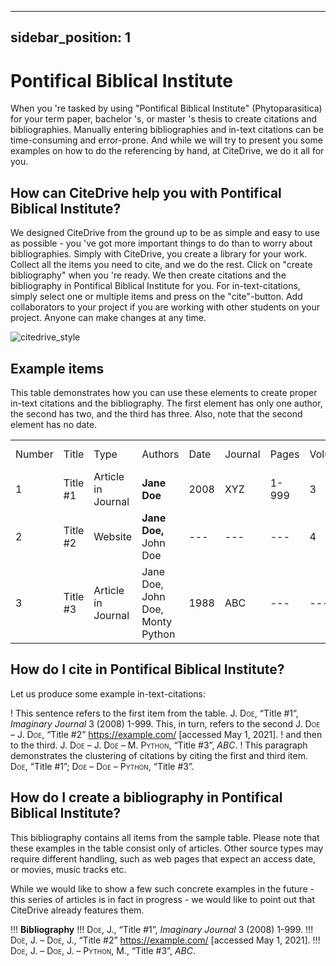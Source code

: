 
---
sidebar_position: 1
---

# Pontifical Biblical Institute

When you 're tasked by using "Pontifical Biblical Institute" (Phytoparasitica) for your term paper, bachelor 's, or master 's thesis to create citations and bibliographies.
Manually entering bibliographies and in-text citations can be time-consuming and error-prone. And while we will try to present you some examples on how to do the referencing by hand, at CiteDrive, we do it all for you.

<!---
## About  Pontifical Biblical Institute

* Title: Pontifical Biblical Institute
* Short Title (Id): Phytoparasitica)
* Authors: Pontifical Biblical Institute
* Download: Pontifical Biblical Institute
 --->

## How can CiteDrive help you with Pontifical Biblical Institute?

We designed CiteDrive from the ground up to be as simple and easy to use as possible - you 've got more important things to do than to worry about bibliographies. Simply with CiteDrive, you create a library for your work. Collect all the items you need to cite, and we do the rest. Click on "create bibliography" when you 're ready. We then create citations and the bibliography in Pontifical Biblical Institute for you. For in-text-citations, simply select one or multiple items and press on the "cite"-button. Add collaborators to your project if you are working with other students on your project. Anyone can make changes at any time.


![citedrive_style](images/pontifical-biblical-institute.svg "Choose Pontifical Biblical Institute in the CiteDrive App")


## Example items

This table demonstrates how you can use these elements to create proper in-text citations and the bibliography. The first element has only one author, the second has two, and the third has three. Also, note that the second element has no date.


<table>
  <tr>
   <td>Number
   </td>
   <td>Title
   </td>
   <td>Type
   </td>
   <td>Authors
   </td>
   <td>Date
   </td>
   <td>Journal
   </td>
   <td>Pages
   </td>
   <td>Volume
   </td>
   <td>Issue
   </td>
   <td>Access Date
   </td>
  </tr>
  <tr>
   <td>1
   </td>
   <td>Title #1
   </td>
   <td>Article in Journal
   </td>
   <td><strong>Jane Doe</strong>
   </td>
   <td>2008
   </td>
   <td>XYZ
   </td>
   <td>1-999
   </td>
   <td>3
   </td>
   <td>2
   </td>
   <td>--
   </td>
  </tr>
  <tr>
   <td>
2
   </td>
   <td>Title #2
   </td>
   <td>Website
   </td>
   <td><strong>Jane Doe, </strong>John Doe
   </td>
   <td>---
   </td>
   <td>---
   </td>
   <td>---
   </td>
   <td>4
   </td>
   <td>---
   </td>
   <td>2020-05-01
   </td>
  </tr>
  <tr>
   <td>3
   </td>
   <td>Title #3
   </td>
   <td>Article in Journal
   </td>
   <td>Jane Doe, John Doe, Monty Python
   </td>
   <td>1988
   </td>
   <td>ABC
   </td>
   <td>---
   </td>
   <td>---
   </td>
   <td>16
   </td>
   <td>---
   </td>
  </tr>
</table>



## How do I cite in  Pontifical Biblical Institute?

Let us produce some example in-text-citations:

! This sentence refers to the first item from the table. <span style="font-variant:small-caps;">J. Doe</span>, “Title #1”, <i>Imaginary Journal</i> 3 (2008) 1-999. This, in turn, refers to the second <span style="font-variant:small-caps;">J. Doe – J. Doe</span>, “Title #2” https://example.com/ [accessed May 1, 2021].
! and then to the third.  <span style="font-variant:small-caps;">J. Doe – J. Doe – M. Python</span>, “Title #3”, <i>ABC</i>.
! This paragraph demonstrates the clustering of citations by citing the first and third item. <span style="font-variant:small-caps;">Doe</span>, “Title #1”; <span style="font-variant:small-caps;">Doe – Doe – Python</span>, “Title #3”.



## How do I create a bibliography in Pontifical Biblical Institute?

This bibliography contains all items from the sample table. Please note that these examples in the table consist only of articles. Other source types may require different handling, such as web pages that expect an access date, or movies, music tracks etc.

While we would like to show a few such concrete examples in the future - this series of articles is in fact in progress - we would like to point out that CiteDrive already features them.


!!! **Bibliography**
!!! <span style="font-variant:small-caps;">Doe, J.</span>, “Title #1”, <i>Imaginary Journal</i> 3 (2008) 1-999.
!!! <span style="font-variant:small-caps;">Doe, J. – Doe, J.</span>, “Title #2” https://example.com/ [accessed May 1, 2021].
!!! <span style="font-variant:small-caps;">Doe, J. – Doe, J. – Python, M.</span>, “Title #3”, <i>ABC</i>.


```
        